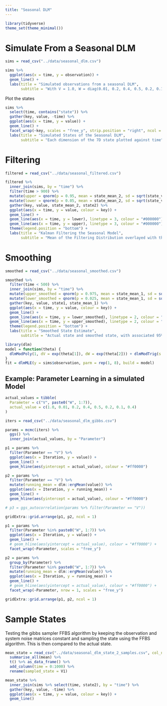 ```yaml
---
title: "Seasonal DLM"
---
```


```r
library(tidyverse)
theme_set(theme_minimal())
```

# Simulate From a Seasonal DLM

```r
sims = read_csv("../data/seasonal_dlm.csv")

sims %>%
  ggplot(aes(x = time, y = observation)) +
  geom_line() +
  labs(title = "Simulated observations from a seasonal DLM",
       subtitle = "With V = 1.0, W = diag(0.01, 0.2, 0.4, 0.5, 0.2, 0.1, 0.4)")
```

Plot the states

```r
sims %>%
  select(time, contains("state")) %>%
  gather(key, value, -time) %>%
  ggplot(aes(x = time, y = value)) +
  geom_line() +
  facet_wrap(~key, scales = "free_y", strip.position = "right", ncol = 1) +
  labs(title = "Simulated States of the Seasonal DLM",
       subtitle = "Each dimension of the 7D state plotted against time")
```

# Filtering

```r
filtered = read_csv("../data/seasonal_filtered.csv")

filtered %>%
  inner_join(sims, by = "time") %>%
  filter(time > 900) %>%
  mutate(upper = qnorm(p = 0.95, mean = state_mean_2, sd = sqrt(state_variance_2))) %>%
  mutate(lower = qnorm(p = 0.05, mean = state_mean_2, sd = sqrt(state_variance_2))) %>%
  gather(key, value, state_mean_2, state2) %>%
  ggplot(aes(x = time, y = value, colour = key)) +
  geom_line() +
  geom_line(aes(x = time, y = lower), linetype = 3, colour = "#000000") +
  geom_line(aes(x = time, y = upper), linetype = 3, colour = "#000000") +
  theme(legend.position = "bottom") +
  labs(title = "Kalman Filtering the Seasonal Model", 
       subtitle = "Mean of the Filtering Distribution overlayed with the actual simulated state with 90% probability intervals")
```

# Smoothing


```r
smoothed = read_csv("../data/seasonal_smoothed.csv")

smoothed %>%
  filter(time < 500) %>%
  inner_join(sims, by = "time") %>%
  mutate(upper_smoothed = qnorm(p = 0.975, mean = state_mean_1, sd = sqrt(state_variance_1))) %>%
  mutate(lower_smoothed = qnorm(p = 0.025, mean = state_mean_1, sd = sqrt(state_variance_1))) %>%
  gather(key, value, state1, state_mean_1) %>%
  ggplot(aes(x = time, y = value, colour = key)) +
  geom_line() +
  geom_line(aes(x = time, y = lower_smoothed), linetype = 2, colour = "#000000") +
  geom_line(aes(x = time, y = upper_smoothed), linetype = 2, colour = "#000000") +
  theme(legend.position = "bottom") +
  labs(title = "Smoothed State Estimate",
       subtitle = "Actual state and smoothed state, with associated 95% intervals")
```

```r
library(dlm)
model = function(theta) {
  dlmModPoly(1, dV = exp(theta[1]), dW = exp(theta[2])) + dlmModTrig(s = 24, q = 3, dW = exp(theta[3:8]))
}
fit = dlmMLE(y = sims$observation, parm = rep(1, 8), build = model)
```

## Example: Parameter Learning in a simulated Model

```r
actual_values = tibble(
  Parameter = c("V", paste0("W", 1:7)),
  actual_value = c(1.0, 0.01, 0.2, 0.4, 0.5, 0.2, 0.1, 0.4)
)
```

```r
iters = read_csv("../data/seasonal_dlm_gibbs.csv")

params = mcmc(iters) %>%
  ggs() %>%
  inner_join(actual_values, by = "Parameter")

p1 = params %>%
  filter(Parameter == "V") %>%
  ggplot(aes(x = Iteration, y = value)) +
  geom_line() +
  geom_hline(aes(yintercept = actual_value), colour = "#ff0000")

p2 = params %>%
  filter(Parameter == "V") %>%
  mutate(running_mean = dlm::ergMean(value)) %>%
  ggplot(aes(x = Iteration, y = running_mean)) +
  geom_line() +
  geom_hline(aes(yintercept = actual_value), colour = "#ff0000")

# p3 = ggs_autocorrelation(params %>% filter(Parameter == "V"))

gridExtra::grid.arrange(p1, p2, ncol = 1)
```

```r

p1 = params %>%
  filter(Parameter %in% paste0("W", 1:7)) %>%
  ggplot(aes(x = Iteration, y = value)) +
  geom_line() +
  # geom_hline(aes(yintercept = actual_value), colour = "#ff0000") +
  facet_wrap(~Parameter, scales = "free_y")

p2 = params %>%
  group_by(Parameter) %>%
  filter(Parameter %in% paste0("W", 1:7)) %>%
  mutate(running_mean = dlm::ergMean(value)) %>%
  ggplot(aes(x = Iteration, y = running_mean)) +
  geom_line() +
  # geom_hline(aes(yintercept = actual_value), colour = "#ff0000") +
  facet_wrap(~Parameter, nrow = 1, scales = "free_y")

gridExtra::grid.arrange(p1, p2, ncol = 1)
```

# Sample States

Testing the gibbs sampler FFBS algorithm by keeping the observation and system noise matrices constant and sampling the state using the FFBS algorithm. This is then compared to the actual state.

```r
mean_state = read_csv("../data/seasonal_dlm_state_2_samples.csv", col_names = FALSE) %>%
  summarise_all(mean) %>%
  t() %>% as_data_frame() %>%
  add_column(time = 0:1000) %>%
  rename(sampled_state = V1)

mean_state %>%
  inner_join(sims %>% select(time, state2), by = "time") %>%
  gather(key, value, -time) %>%
  ggplot(aes(x = time, y = value, colour = key)) +
  geom_line()
```